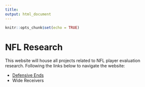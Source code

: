 ```yaml
---
title: 
output: html_document
---
```


```r
knitr::opts_chunk$set(echo = TRUE)
```

# **NFL Research**

This website will house all projects related to NFL player evaluation research. Following the  links below to navigate the website:  
  
* [Defensive Ends](defensive_ends.html)
* Wide Receivers